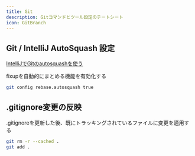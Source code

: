 ```yaml
---
title: Git
description: Gitコマンドとツール設定のチートシート
icon: GitBranch
---
```


## Git / IntelliJ AutoSquash 設定

[IntelliJでGitのautosquashを使う](https://zenn.dev/naoyukik/articles/cdb51fba660440)

fixupを自動的にまとめる機能を有効化する

```sh
git config rebase.autosquash true
```

## .gitignore変更の反映

.gitignoreを更新した後、既にトラッキングされているファイルに変更を適用する

```sh
git rm -r --cached .
git add .
```


